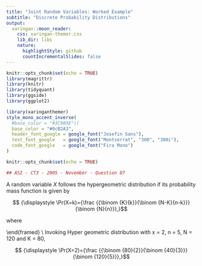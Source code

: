 ```yaml
---
title: "Joint Random Variables: Worked Example"
subtitle: "Discrete Probability Distributions"
output:
  xaringan::moon_reader:
    css: xaringan-themer.css
    lib_dir: libs
    nature:
      highlightStyle: github
      countIncrementalSlides: false
---
```



```r
knitr::opts_chunk$set(echo = TRUE)
library(magrittr)
library(knitr)
library(tidyquant)
library(ggside)
library(ggplot2)


```

```r
library(xaringanthemer)
style_mono_accent_inverse(
  #base_color = "#3C989E")(
  base_color = "#0cB2A3",
  header_font_google = google_font("Josefin Sans"),
  text_font_google   = google_font("Montserrat", "300", "300i"),
  code_font_google   = google_font("Fira Mono")
)
```

```r
knitr::opts_chunk$set(echo = TRUE)
```



```r

## ASI - CT3 - 2005 - November - Question 07

```


A random variable ${\displaystyle X}$ follows the hypergeometric distribution if its probability mass function is given by

$$ {\displaystyle \Pr(X=k)={\frac {{\binom {K}{k}}{\binom {N-K}{n-k}}}{\binom {N}{n}}},}$$

\noindent where

\begin{itemize}
    \item     ${\displaystyle N} $ is the population size,
    \item       ${\displaystyle K}$  is the number of success states in the population,
    \item       ${\displaystyle n}$  is the number of draws (i.e. quantity drawn in each trial),
     \item      ${\displaystyle k}$ is the number of observed successes,
     \item     ${\textstyle \textstyle {a \choose b}}$ is a binomial coefficient.

\end{itemize}


\end{framed}
\medskip
\noindent \textbf{Solution}\\
Invoking Hyper geometric distribution with
x = 2, n = 5, N = 120 and K = 80,


$$ {\displaystyle \Pr(X=2)={\frac {{\binom {80}{2}}{\binom {40}{3}}}{\binom {120}{5}}},}$$


\begin{itemize}
    \item ${ \displaystyle {\binom {80}{2}}   =  \frac{80 \times 79}{2\times 1}  = (40 \times 79) }$
    \item ${ \displaystyle  {\binom {40}{2}}  =  \frac{40 \times 39 \times 38}{3 \times 2\times 1}  = (20 \times 13 \times 38) }$
    \item ${ \displaystyle {\binom {120}{5}}  =  \frac{120 \times 119 \times 118 \times 117 \times 116 }{5 \times 4 \times 3 \times 2\times 1} = (119 \times 118 \times 117 \times 116)}$
\end{itemize}

\begin{eqnarray*}
\Pr(X=2) &=& {\frac {{\binom {80}{2}}{\binom {40}{3}}}{\binom {120}{5}}} \\
& &  \\
&=& \frac{(40 \times 79) \times (20 \times 13 \times 38) }{(119 \times 118 \times 117 \times 116)}\\
&=&  \left( \frac{40 \times 79}{119 \times 118} \right)  \times  \left( \frac{20 \times 13 \times 38}{117 \times 116} \right) \\
& & \\
&=& \frac{3,160}{14,042}  \times \frac{9,880}{13,572}\\
& & \\
&=& 0.22503 \times 0.73533\\
& & \\
&=& 0.16547 \\
\end{eqnarray*}
